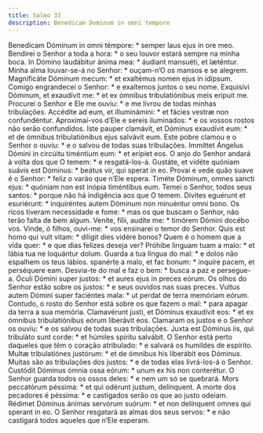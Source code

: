 ```yaml
---
title: Salmo 33
description: Benedicam Dominum in omni tempore
---
```


<div class="side-by-side not-content">
  <span>Benedícam Dóminum in omni témpore: * semper laus ejus in ore meo.</span>
  <span>
    Bendirei o Senhor a toda a hora: * o seu louvor estará sempre na minha boca.
  </span>
  <span>In Dómino laudábitur ánima mea: * áudiant mansuéti, et læténtur.</span>
  <span>
    Minha alma louvar-se-á no Senhor: * ouçam-n’O os mansos e se alegrem.
  </span>
  <span>Magnificáte Dóminum mecum: * et exaltémus nomen ejus in idípsum.</span>
  <span>Comigo engrandecei o Senhor: * e exaltemos juntos o seu nome.</span>
  <span>
    Exquisívi Dóminum, et exaudívit me: * et ex ómnibus tribulatiónibus meis
    erípuit me.
  </span>
  <span>
    Procurei o Senhor e Ele me ouviu: * e me livrou de todas minhas tribulações.
  </span>
  <span>
    Accédite ad eum, et illuminámini: * et fácies vestræ non confundéntur.
  </span>
  <span>
    Aproximai-vos d’Ele e sereis iluminados: * e os vossos rostos não serão
    confundidos.
  </span>
  <span>
    Iste pauper clamávit, et Dóminus exaudívit eum: * et de ómnibus
    tribulatiónibus ejus salvávit eum.
  </span>
  <span>
    Este pobre clamou e o Senhor o ouviu: * e o salvou de todas suas
    tribulações.
  </span>
  <span>
    Immíttet Ángelus Dómini in circúitu timéntium eum: * et erípiet eos.
  </span>
  <span>
    O anjo do Senhor andará à volta dos que O temem: * e resgatá-los-á.
  </span>
  <span>
    Gustáte, et vidéte quóniam suávis est Dóminus: * beátus vir, qui sperat in
    eo.
  </span>
  <span>
    Provai e vede quão suave é o Senhor: * feliz o varão que n’Ele espera.
  </span>
  <span>
    Timéte Dóminum, omnes sancti ejus: * quóniam non est inópia timéntibus eum.
  </span>
  <span>
    Temei o Senhor, todos seus santos: * porque não há indigência aos que O
    temem.
  </span>
  <span>
    Dívites eguérunt et esuriérunt: * inquiréntes autem Dóminum non minuéntur
    omni bono.
  </span>
  <span>
    Os ricos tiveram necessidade e fome: * mas os que buscam o Senhor, não terão
    falta de bem algum.
  </span>
  <span>Veníte, fílii, audíte me: * timórem Dómini docébo vos.</span>
  <span>Vinde, ó filhos, ouvi-me: * vos ensinarei o temor do Senhor.</span>
  <span>Quis est homo qui vult vitam: * díligit dies vidére bonos?</span>
  <span>Quem é o homem que a vida quer: * e que dias felizes deseja ver?</span>
  <span>Próhibe linguam tuam a malo: * et lábia tua ne loquántur dolum.</span>
  <span>
    Guarda a tua língua do mal: * e dolos não espalhem os teus lábios.
  </span>
  <span>
    spanérte a malo, et fac bonum: * inquíre pacem, et perséquere eam.
  </span>
  <span>Desvia-te do mal e faz o bem: * busca a paz e persegue-a.</span>
  <span>Óculi Dómini super justos: * et aures ejus in preces eórum.</span>
  <span>
    Os olhos do Senhor estão sobre os justos: * e seus ouvidos nas suas preces.
  </span>
  <span>
    Vultus autem Dómini super faciéntes mala: * ut perdat de terra memóriam
    eórum.
  </span>
  <span>
    Contudo, o rosto do Senhor está sobre os que fazem o mal: * para apagar da
    terra a sua memória.
  </span>
  <span>
    Clamavérunt justi, et Dóminus exaudívit eos: * et ex ómnibus tribulatiónibus
    eórum liberávit eos.
  </span>
  <span>
    Clamaram os justos e o Senhor os ouviu: * e os salvou de todas suas
    tribulações.
  </span>
  <span>
    Juxta est Dóminus iis, qui tribuláto sunt corde: * et húmiles spíritu
    salvábit.
  </span>
  <span>
    O Senhor está perto daqueles que têm o coração atribulado: * e salvará os
    humildes de espírito.
  </span>
  <span>
    Multæ tribulatiónes justórum: * et de ómnibus his liberábit eos Dóminus.
  </span>
  <span>
    Muitas são as tribulações dos justos: * e de todas elas livrá-los-á o
    Senhor.
  </span>
  <span>Custódit Dóminus ómnia ossa eórum: * unum ex his non conterétur.</span>
  <span>O Senhor guarda todos os ossos deles: * e nem um só se quebrará.</span>
  <span>Mors peccatórum péssima: * et qui odérunt justum, delínquent.</span>
  <span>
    A morte dos pecadores é péssima: * e castigados serão os que ao justo
    odeiam.
  </span>
  <span>
    Rédimet Dóminus ánimas servórum suórum: * et non delínquent omnes qui
    sperant in eo.
  </span>
  <span>
    O Senhor resgatará as almas dos seus servos: * e não castigará todos aqueles
    que n’Ele esperam.
  </span>
</div>
